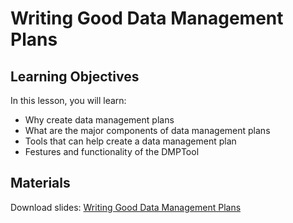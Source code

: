 # Writing Good Data Management Plans

## Learning Objectives

In this lesson, you will learn:

- Why create data management plans
- What are the major components of data management plans
- Tools that can help create a data management plan
- Festures and functionality of the DMPTool

## Materials

Download slides: [Writing Good Data Management Plans](files/081418_Session7_DMP_Arctic_Training_Budden.pdf)
